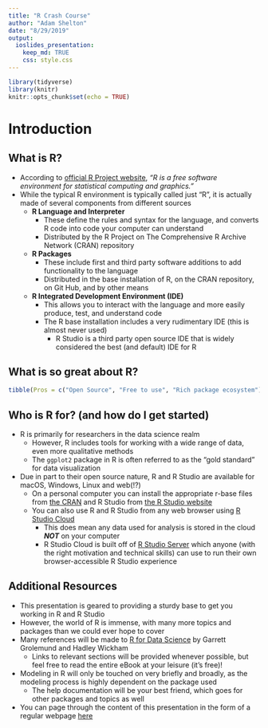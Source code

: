 ```yaml
---
title: "R Crash Course"
author: "Adam Shelton"
date: "8/29/2019"
output: 
  ioslides_presentation:
    keep_md: TRUE
    css: style.css
---
```


```r
library(tidyverse)
library(knitr)
knitr::opts_chunk$set(echo = TRUE)
```

# Introduction

## What is R?

- According to [official R Project website](https://www.r-project.org/), *"R is a free software environment for statistical computing and graphics."*
- While the typical R environment is typically called just "R", it is actually made of several components from different sources
  - __R Language and Interpreter__ 
    - These define the rules and syntax for the language, and converts R code into code your computer can understand
    - Distributed by the R Project on The Comprehensive R Archive Network (CRAN) repository
  - __R Packages__ 
    - These include first and third party software additions to add functionality to the language 
    - Distributed in the base installation of R, on the CRAN repository, on Git Hub, and by other means
  - __R Integrated Development Environment (IDE)__
    - This allows you to interact with the language and more easily produce, test, and understand code
    - The R base installation includes a very rudimentary IDE (this is almost never used)
      - R Studio is a third party open source IDE that is widely considered the best (and default) IDE for R
      
## What is so great about R?
```r
tibble(Pros = c("Open Source", "Free to use", "Rich package ecosystem"), Cons = c("Provides a specific tool-set", "Not always intuitive", "Variance in quality")) %>% kable()
```

## Who is R for? (and how do I get started)

- R is primarily for researchers in the data science realm
  - However, R includes tools for working with a wide range of data, even more qualitative methods
  - The `ggplot2` package in R is often referred to as the "gold standard" for data visualization
- Due in part to their open source nature, R and R Studio are available for macOS, Windows, Linux and web(!?)
  - On a personal computer you can install the appropriate r-base files from [the CRAN](https://cran.r-project.org/) and R Studio from [the R Studio website](https://www.rstudio.com/products/rstudio/download/#download)
  - You can also use R and R Studio from any web browser using [R Studio Cloud](https://rstudio.cloud)
    - This does mean any data used for analysis is stored in the cloud __*NOT*__ on your computer
    - R Studio Cloud is built off of [R Studio Server](https://www.rstudio.com/products/rstudio/download-server/) which anyone (with the right motivation and technical skills) can use to run their own browser-accessible R Studio experience
    
## Additional Resources
- This presentation is geared to providing a sturdy base to get you working in R and R Studio
- However, the world of R is immense, with many more topics and packages than we could ever hope to cover
- Many references will be made to [R for Data Science](https://r4ds.had.co.nz/) by Garrett Grolemund and Hadley Wickham
  - Links to relevant sections will be provided whenever possible, but feel free to read the entire eBook at your leisure (it's free)!
- Modeling in R will only be touched on very briefly and broadly, as the modeling process is highly dependent on the package used
  - The help documentation will be your best friend, which goes for other packages and topics as well
- You can page through the content of this presentation in the form of a regular webpage [here](presentation.md)